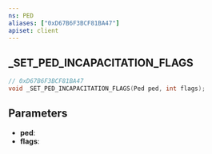 ```yaml
---
ns: PED
aliases: ["0xD67B6F3BCF81BA47"]
apiset: client
---
```

## _SET_PED_INCAPACITATION_FLAGS

```c
// 0xD67B6F3BCF81BA47
void _SET_PED_INCAPACITATION_FLAGS(Ped ped, int flags);
```


## Parameters
* **ped**:
* **flags**: